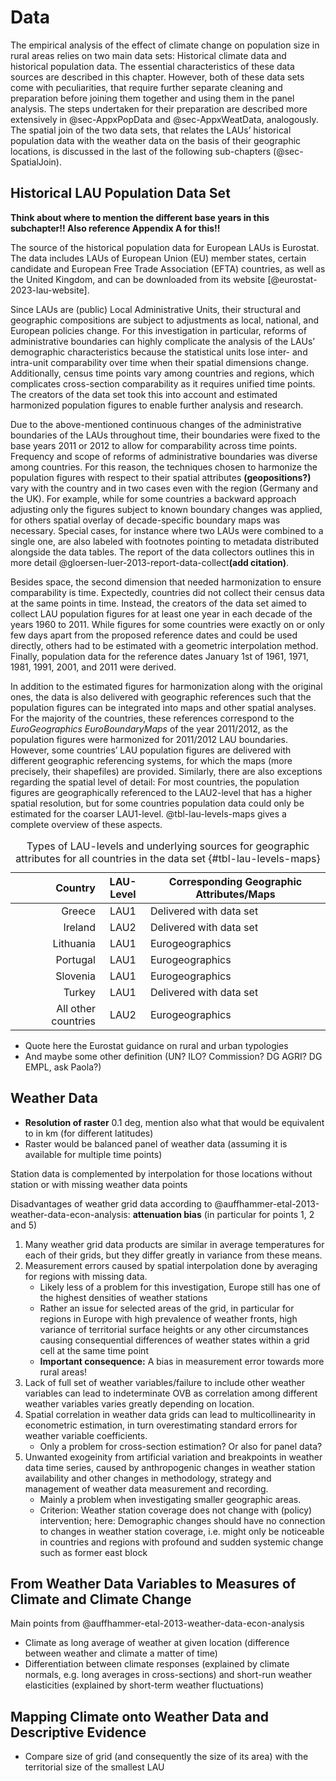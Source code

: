 # Data

The empirical analysis of the effect of climate change on population size in rural areas relies on two main data sets: Historical climate data and historical population data.
The essential characteristics of these data sources are described in this chapter.
However, both of these data sets come with peculiarities, that require further separate cleaning and preparation before joining them together and using them in the panel analysis.
The steps undertaken for their preparation are described more extensively in @sec-AppxPopData and @sec-AppxWeatData, analogously.
The spatial join of the two data sets, that relates the LAUs' historical population data with the weather data on the basis of their geographic locations, is discussed in the last of the following sub-chapters (@sec-SpatialJoin).

## Historical LAU Population Data Set

**Think about where to mention the different base years in this subchapter!! Also reference Appendix A for this!!**

<!-- use wording 'geoposition' in explanatory text below -->

<!-- CITATION of the report by Glørsen and Lüer (Spatial Foresight) -->

<!-- Specify states more exactly -->

The source of the historical population data for European LAUs is Eurostat.
The data includes LAUs of European Union (EU) member states, certain candidate and European Free Trade Association (EFTA) countries, as well as the United Kingdom, and can be downloaded from its website [@eurostat-2023-lau-website].

Since LAUs are (public) Local Administrative Units, their structural and geographic compositions are subject to adjustments as local, national, and European policies change.
For this investigation in particular, reforms of administrative boundaries can highly complicate the analysis of the LAUs' demographic characteristics because the statistical units lose inter- and intra-unit comparability over time when their spatial dimensions change.
Additionally, census time points vary among countries and regions, which complicates cross-section comparability as it requires unified time points.
The creators of the data set took this into account and estimated harmonized population figures to enable further analysis and research.

Due to the above-mentioned continuous changes of the administrative boundaries of the LAUs throughout time, their boundaries were fixed to the base years 2011 or 2012 to allow for comparability across time points.
Frequency and scope of reforms of administrative boundaries was diverse among countries.
For this reason, the techniques chosen to harmonize the population figures with respect to their spatial attributes **(geopositions?)** vary with the country and in two cases even with the region (Germany and the UK).
For example, while for some countries a backward approach adjusting only the figures subject to known boundary changes was applied, for others spatial overlay of decade-specific boundary maps was necessary.
Special cases, for instance where two LAUs were combined to a single one, are also labeled with footnotes pointing to metadata distributed alongside the data tables.
The report of the data collectors outlines this in more detail @gloersen-luer-2013-report-data-collect**(add citation)**.
<!-- no interpolation here!! -->

Besides space, the second dimension that needed harmonization to ensure comparability is time.
Expectedly, countries did not collect their census data at the same points in time.
Instead, the creators of the data set aimed to collect LAU population figures for at least one year in each decade of the years 1960 to 2011.
While figures for some countries were exactly on or only few days apart from the proposed reference dates and could be used directly, others had to be estimated with a geometric interpolation method.
Finally, population data for the reference dates January 1st of 1961, 1971, 1981, 1991, 2001, and 2011 were derived.

In addition to the estimated figures for harmonization along with the original ones, the data is also delivered with geographic references such that the population figures can be integrated into maps and other spatial analyses.
For the majority of the countries, these references correspond to the *EuroGeographics EuroBoundaryMaps* of the year 2011/2012, as the population figures were harmonized for 2011/2012 LAU boundaries.
However, some countries' LAU population figures are delivered with different geographic referencing systems, for which the maps (more precisely, their shapefiles) are provided.
Similarly, there are also exceptions regarding the spatial level of detail: For most countries, the population figures are geographically referenced to the LAU2-level that has a higher spatial resolution, but for some countries population data could only be estimated for the coarser LAU1-level.
@tbl-lau-levels-maps gives a complete overview of these aspects.

<!-- LAU-2 level: Highest resolution of Eurostat regional typology) -->

<!-- **Add another column to table denoting whether bias due to spatial overlay may be present** -->

<!-- Add another column to table denoting for each country the year for which its boundaries have been recalculated (either 2011 or 2012) -->

|             Country | LAU-Level | Corresponding Geographic Attributes/Maps |
|--------------------:|:---------:|------------------------------------------|
|              Greece |   LAU1    | Delivered with data set                  |
|             Ireland |   LAU2    | Delivered with data set                  |
|           Lithuania |   LAU1    | Eurogeographics                          |
|            Portugal |   LAU1    | Eurogeographics                          |
|            Slovenia |   LAU1    | Eurogeographics                          |
|              Turkey |   LAU1    | Delivered with data set                  |
| All other countries |   LAU2    | Eurogeographics                          |

: Types of LAU-levels and underlying sources for geographic attributes for all countries in the data set {#tbl-lau-levels-maps}

-   Quote here the Eurostat guidance on rural and urban typologies
-   And maybe some other definition (UN? ILO? Commission? DG AGRI? DG EMPL, ask Paola?)

## Weather Data

-   **Resolution of raster** 0.1 deg, mention also what that would be equivalent to in km (for different latitudes)
-   Raster would be balanced panel of weather data (assuming it is available for multiple time points)

Station data is complemented by interpolation for those locations without station or with missing weather data points

Disadvantages of weather grid data according to @auffhammer-etal-2013-weather-data-econ-analysis: **attenuation bias** (in particular for points 1, 2 and 5)

1.  Many weather grid data products are similar in average temperatures for each of their grids, but they differ greatly in variance from these means.
2.  Measurement errors caused by spatial interpolation done by averaging for regions with missing data.
    -   Likely less of a problem for this investigation, Europe still has one of the highest densities of weather stations
    -   Rather an issue for selected areas of the grid, in particular for regions in Europe with high prevalence of weather fronts, high variance of territorial surface heights or any other circumstances causing consequential differences of weather states within a grid cell at the same time point
    -   **Important consequence:** A bias in measurement error towards more rural areas!
3.  Lack of full set of weather variables/failure to include other weather variables can lead to indeterminate OVB as correlation among different weather variables varies greatly depending on location.
4.  Spatial correlation in weather data grids can lead to multicollinearity in econometric estimation, in turn overestimating standard errors for weather variable coefficients.
    -   Only a problem for cross-section estimation? Or also for panel data?
5.  Unwanted exogeinity from artificial variation and breakpoints in weather data time series, caused by anthropogenic changes in weather station availability and other changes in methodology, strategy and management of weather data measurement and recording.
    -   Mainly a problem when investigating smaller geographic areas.
    -   Criterion: Weather station coverage does not change with (policy) intervention; here: Demographic changes should have no connection to changes in weather station coverage, i.e. might only be noticeable in countries and regions with profound and sudden systemic change such as former east block

## From Weather Data Variables to Measures of Climate and Climate Change

Main points from @auffhammer-etal-2013-weather-data-econ-analysis

-   Climate as long average of weather at given location (difference between weather and climate a matter of time)
-   Differentiation between climate responses (explained by climate normals, e.g. long averages in cross-sections) and short-run weather elasticities (explained by short-term weather fluctuations)

## Mapping Climate onto Weather Data and Descriptive Evidence {#sec-SpatialJoin}

-   Compare size of grid (and consequently the size of its area) with the territorial size of the smallest LAU
